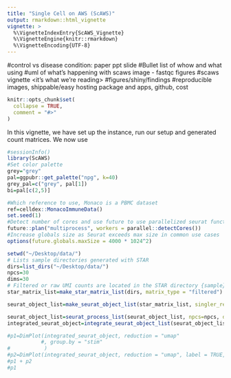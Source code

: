 ```yaml
---
title: "Single Cell on AWS (ScAWS)"
output: rmarkdown::html_vignette
vignette: >
  %\VignetteIndexEntry{ScAWS_Vignette}
  %\VignetteEngine{knitr::rmarkdown}
  %\VignetteEncoding{UTF-8}
---
```


#control vs disease condition: paper ppt slide
#Bullet list of whow and what using
#uml of what's happening with scaws image - fastqc figures
#scaws vignette <it's what we're reading>
#figures/shiny/findings
#reproducible images, shippable/easy hosting package and apps, github, cost

```r
knitr::opts_chunk$set(
  collapse = TRUE,
  comment = "#>"
)
```

In this vignette, we have set up the instance, run our setup and generated count matrices. We now use 

```r
#sessionInfo()
library(ScAWS)
#Set color palette
grey="grey"
pal=ggpubr::get_palette("npg", k=40)
grey_pal=c("grey", pal[1])
bi=pal[c(2,5)]

#Which reference to use, Monaco is a PBMC dataset
ref=celldex::MonacoImmuneData()
set.seed(1)
#Detect number of cores and use future to use parallelized seurat functions
future::plan("multiprocess", workers = parallel::detectCores())
#Increase globals size as Seurat exceeds max size in common use cases
options(future.globals.maxSize = 4000 * 1024^2)
```

```r
setwd("~/Desktop/data/")
# Lists sample directories generated with STAR
dirs=list_dirs("~/Desktop/data/")
npcs=30
dims=30
# Filtered or raw UMI counts are located in the STAR directory {sample}/Solo.out/Gene/filtered or {sample}/Solo.out/Gene/raw, respectively.
star_matrix_list=make_star_matrix_list(dirs, matrix_type = "filtered")

seurat_object_list=make_seurat_object_list(star_matrix_list, singler_ref=ref, singler_labels=ref$label.main)

seurat_object_list=seurat_process_list(seurat_object_list, npcs=npcs, dims=dims)
integrated_seurat_object=integrate_seurat_object_list(seurat_object_list, npcs=npcs, dims=dims)
```

```r
#p1=DimPlot(integrated_seurat_object, reduction = "umap"
           #, group.by = "stim"
#           )
#p2=DimPlot(integrated_seurat_object, reduction = "umap", label = TRUE, repel = TRUE)
#p1 + p2
#p1
```


